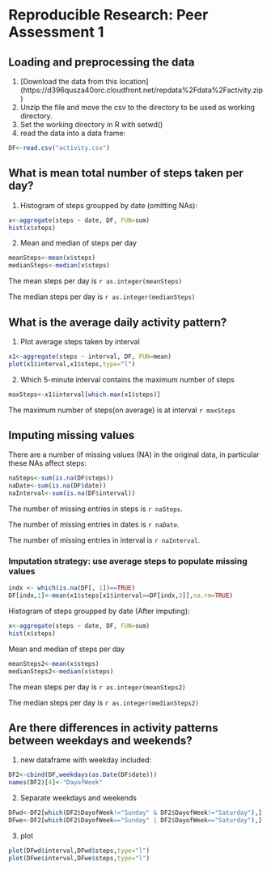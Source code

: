 # Reproducible Research: Peer Assessment 1


## Loading and preprocessing the data

1. [Download the data from this location]
(https://d396qusza40orc.cloudfront.net/repdata%2Fdata%2Factivity.zip)
2. Unzip the file and move the csv to the directory to be used as working directory.
3. Set the working directory in R with setwd()
4. read the data into a data frame:

```r
DF<-read.csv("activity.csv")
```

## What is mean total number of steps taken per day?

1. Histogram of steps groupped by date (omitting NAs):

```r
x<-aggregate(steps ~ date, DF, FUN=sum)
hist(x$steps)
```

2. Mean and median of steps per day

```r
meanSteps<-mean(x$steps)
medianSteps<-median(x$steps)
```

The mean steps per day is `r as.integer(meanSteps)`

The median steps per day is `r as.integer(medianSteps)`

## What is the average daily activity pattern?

1. Plot average steps taken by interval 

```r
x1<-aggregate(steps ~ interval, DF, FUN=mean)
plot(x1$interval,x1$steps,type="l")
```

2. Which 5-minute interval contains the maximum number of steps

```r
maxSteps<-x1$interval[which.max(x1$steps)]
```

The maximum number of steps(on average) is at interval `r maxSteps`

## Imputing missing values

There are a number of missing values (NA) in the original data, in particular
these NAs affect steps:
```r
naSteps<-sum(is.na(DF$steps))
naDate<-sum(is.na(DF$date))
naInterval<-sum(is.na(DF$interval))
```

The number of missing entries in steps is `r naSteps`.

The number of missing entries in dates is `r naDate`.

The number of missing entries in interval is `r naInterval`.

### Imputation strategy: use average steps to populate missing values

```r
indx <- which(is.na(DF[, 1])==TRUE) 
DF[indx,1]<-mean(x1$steps[x1$interval==DF[indx,3]],na.rm=TRUE)
```

Histogram of steps groupped by date (After imputing):

```r
x<-aggregate(steps ~ date, DF, FUN=sum)
hist(x$steps)
```

Mean and median of steps per day

```r
meanSteps2<-mean(x$steps)
medianSteps2<-median(x$steps)
```

The mean steps per day is `r as.integer(meanSteps2)`

The median steps per day is `r as.integer(medianSteps2)`

## Are there differences in activity patterns between weekdays and weekends?

1. new dataframe with weekday included:

```r
DF2<-cbind(DF,weekdays(as.Date(DF$date)))
names(DF2)[4]<-"DayofWeek"
```

2. Separate weekdays and weekends

```r
DFwd<-DF2[which(DF2$DayofWeek!="Sunday" & DF2$DayofWeek!="Saturday"),]
DFwe<-DF2[which(DF2$DayofWeek=="Sunday" | DF2$DayofWeek=="Saturday"),]
```

3. plot

```r
plot(DFwd$interval,DFwd$steps,type="l")
plot(DFwe$interval,DFwe$steps,type="l")
```
